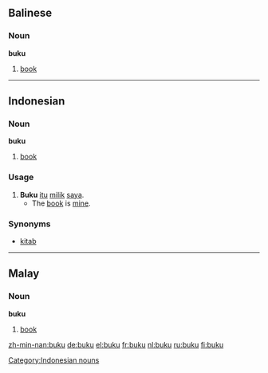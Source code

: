 ==Balinese==
===Noun===
'''buku'''
# [[book]]

----

==Indonesian==
===Noun===
'''buku'''
# [[book]]
===Usage===
# '''Buku''' [[itu]] [[milik]] [[saya]].
#* The [[book]] is [[mine]].
===Synonyms===
* [[kitab]]

[[Category:Indonesian nouns]]

----

==Malay==
===Noun===
'''buku'''
# [[book]]

[[zh-min-nan:buku]]
[[de:buku]]
[[el:buku]]
[[fr:buku]]
[[nl:buku]]
[[ru:buku]]
[[fi:buku]]